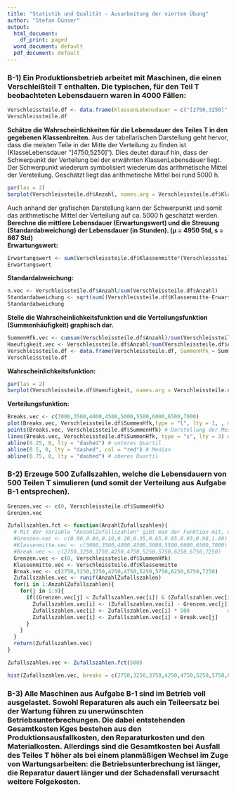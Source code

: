 ```yaml
---
title: "Statistik und Qualität - Ausarbeitung der vierten Übung"
author: "Stefan Dünser"
output:
  html_document:
    df_print: paged
  word_document: default
  pdf_document: default
---
```

### B-1) Ein Produktionsbetrieb arbeitet mit Maschinen, die einen Verschleißteil T enthalten. Die typischen, für den Teil T beobachteten Lebensdauern waren in 4000 Fällen:
```r
Verschleissteile.df <- data.frame(KlassenLebensdauer = c("[2750,3250]","]3250,3750]","]3750,4250]","]4250,4750]","]4750,5250]","]5250,5750]","]5750,6250]","]6250,6750]", "]6750,7250]"), Klassenbreite = rep(500.00,9), Klassenmitte = c(3000.00,3500.00,4000.00,4500.00,5000.00,5500.00,6000.00,6500.00,7000.00), Anzahl = c(160,240,400,600,1200,800,320,200,80))
Verschleissteile.df
```
**Schätze die Wahrscheinlichkeiten für die Lebensdauer des Teiles T in den gegebenen Klassenbreiten.**
Aus der tabellarischen Darstellung geht hervor, dass die meisten Teile in der Mitte der Verteilung zu finden ist (KlasseLebensdauer "]4750,5250]"). Dies deutet darauf hin, dass der Schwerpunkt der Verteilung bei der erwähnten KlassenLebensdauer liegt. Der Schwerpunkt wiederum symbolisiert wiederum das arithmetische Mittel der Vereteilung. Geschätzt liegt das arithmetische Mittel bei rund 5000 h. 
```r
par(las = 2)
barplot(Verschleissteile.df$Anzahl, names.arg = Verschleissteile.df$KlassenLebensdauer, ylab = "Anzahl der Teile", main = "Lebensdauer eines Teils", col = "blue")
```
Auch anhand der grafischen Darstellung kann der Schwerpunkt und somit das arithmetische Mittel der Verteilung auf ca. 5000 h geschätzt werden.
\ 
\
**Berechne die mittlere Lebensdauer (Erwartungswert) und die Streuung (Standardabweichung) der Lebensdauer (in Stunden). (µ = 4950 Std, s = 867 Std)**
\
**Erwartungswert:**\
```r
Erwartungswert <- sum(Verschleissteile.df$Klassenmitte*(Verschleissteile.df$Anzahl/sum(Verschleissteile.df$Anzahl)))
Erwartungswert
```
**Standardabweichung:**\
```r
n.vec <- Verschleissteile.df$Anzahl/sum(Verschleissteile.df$Anzahl)
Standardabweichung <- sqrt(sum((Verschleissteile.df$Klassenmitte-Erwartungswert)^2*n.vec))
Standardabweichung
```
**Stelle die Wahrscheinlichkeitsfunktion und die Verteilungsfunktion (Summenhäufigkeit) graphisch dar.**\

```r
SummenHfk.vec <- cumsum(Verschleissteile.df$Anzahl)/sum(Verschleissteile.df$Anzahl)
Haeufigkeit.vec <- Verschleissteile.df$Anzahl/sum(Verschleissteile.df$Anzahl)
Verschleissteile.df <- data.frame(Verschleissteile.df, SummenHfk = SummenHfk.vec, Haeufigkeit = Haeufigkeit.vec)
Verschleissteile.df
```
**Wahrscheinlichkeitsfunktion:**\
```r
par(las = 2)
barplot(Verschleissteile.df$Haeufigkeit, names.arg = Verschleissteile.df$KlassenLebensdauer, ylab = "rel. Häufigkeit", main = "Lebensdauer eines Teils", col = "blue", ylim = c(0.00,0.35))
```


**Verteilungsfunktion:**\
```r
Breaks.vec <- c(3000,3500,4000,4500,5000,5500,6000,6500,7000)
plot(Breaks.vec, Verschleissteile.df$SummenHfk,type = "l", lty = 1, , main = "Summenhäufigkeit der Verschleißteilelebensdauer", xlab = "Lebensdauer in h", ylab = "relative Häufigkeit")
points(Breaks.vec, Verschleissteile.df$SummenHfk) # Darstellung der Messpunkte als Punkte
lines(Breaks.vec, Verschleissteile.df$SummenHfk, type = "s", lty = 3) # Darstellung der Steigungsdreiecke
abline(0.25, 0, lty = "dashed") # unteres Quartil
abline(0.5, 0, lty = "dashed", col = "red") # Median
abline(0.75, 0, lty = "dashed") # oberes Quartil
```
### B-2) Erzeuge 500 Zufallszahlen, welche die Lebensdauern von 500 Teilen T simulieren (und somit der Verteilung aus Aufgabe B-1 entsprechen).
```r
Grenzen.vec <- c(0, Verschleissteile.df$SummenHfk)
Grenzen.vec
```

```r
Zufallszahlen.fct <- function(AnzahlZufallszahlen){
  # Mit der Variable "AnzahlZufallszahlen" gibt man der Funktion mit, wie viele Zufallszahlen generiert werden sollen.
  #Grenzen.vec <- c(0.00,0.04,0.10,0.20,0.35,0.65,0.85,0.93,0.98,1.00)
  #Klassenmitte.vec <- c(3000,3500,4000,4500,5000,5500,6000,6500,7000)
  #Break.vec <- c(2750,3250,3750,4250,4750,5250,5750,6250,6750,7250)
  Grenzen.vec <- c(0, Verschleissteile.df$SummenHfk)
  Klassenmitte.vec <- Verschleissteile.df$Klassenmitte
  Break.vec <- c(2750,3250,3750,4250,4750,5250,5750,6250,6750,7250)
  Zufallszahlen.vec <- runif(AnzahlZufallszahlen)
  for(i in 1:AnzahlZufallszahlen){
    for(j in 1:9){
      if((Grenzen.vec[j] < Zufallszahlen.vec[i]) & (Zufallszahlen.vec[i] < Grenzen.vec[j+1])){
        Zufallszahlen.vec[i] <- (Zufallszahlen.vec[i] - Grenzen.vec[j])/(Grenzen.vec[j+1] - Grenzen.vec[j])
        Zufallszahlen.vec[i] <- Zufallszahlen.vec[i] * 500            #Klassenbreit
        Zufallszahlen.vec[i] <- Zufallszahlen.vec[i] + Break.vec[j]
      }
    }
  }
  return(Zufallszahlen.vec)
}

Zufallszahlen.vec <- Zufallszahlen.fct(500)

hist(Zufallszahlen.vec, breaks = c(2750,3250,3750,4250,4750,5250,5750,6250,6750,7250), main = "Verteilung Zufallszahlen Lebensdauer", xlab = "Lebensdauer in h", right = TRUE, ylab = "absolute Häufigkeit", col = "blue", ylim = c(0,150), xlim = c(2000,8000))
```



### B-3) Alle Maschinen aus Aufgabe B-1 sind im Betrieb voll ausgelastet. Sowohl Reparaturen als auch ein Teileersatz bei der Wartung führen zu unerwünschten Betriebsunterbrechungen. Die dabei entstehenden Gesamtkosten Kges bestehen aus den Produktionsausfallkosten, den Reparaturkosten und den Materialkosten. Allerdings sind die Gesamtkosten bei Ausfall des Teiles T höher als bei einem planmäßigen Wechsel im Zuge von Wartungsarbeiten: die Betriebsunterbrechung ist länger, die Reparatur dauert länger und der Schadensfall verursacht weitere Folgekosten.

